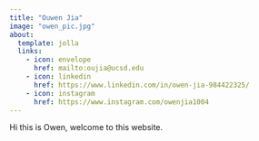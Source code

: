 ```yaml
---
title: "Ouwen Jia"
image: "owen_pic.jpg"
about: 
  template: jolla
  links:
    - icon: envelope
      href: mailto:oujia@ucsd.edu
    - icon: linkedin
      href: https://www.linkedin.com/in/owen-jia-984422325/
    - icon: instagram
      href: https://www.instagram.com/owenjia1004
---
```


Hi this is Owen, welcome to this website.

